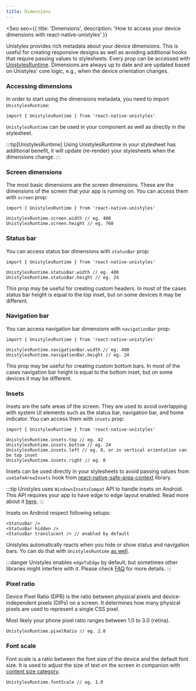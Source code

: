```yaml
---
title: Dimensions
---
```



<Seo
    seo={{
        title: 'Dimensions',
        description: 'How to access your device dimensions with react-native-unistyles'
    }}
>

Unistyles provides rich metadata about your device dimensions. This is useful for creating responsive designs as well as avoiding additional hooks that require passing values to stylesheets.
Every prop can be accessed with [UnistylesRuntime](/reference/unistyles-runtime).
Dimensions are always up to date and are updated based on Unistyles' core logic, e.g., when the device orientation changes.

### Accessing dimensions

In order to start using the dimensions metadata, you need to import `UnistylesRuntime`:

```tsx /UnistylesRuntime/
import { UnistylesRuntime } from 'react-native-unistyles'
```

`UnistylesRuntime` can be used in your component as well as directly in the stylesheet.

:::tip[UnistylesRuntime]
Using UnistylesRuntime in your stylesheet has additional benefit, it will update (re-render) your stylesheets when the dimensions change.
:::

### Screen dimensions

<Badge label="All platforms" />
<Badge label="2.0.0" />

The most basic dimensions are the screen dimensions. These are the dimensions of the screen that your app is running on.
You can access them with `screen` prop:

```tsx /screen/
import { UnistylesRuntime } from 'react-native-unistyles'

UnistylesRuntime.screen.width // eg. 400
UnistylesRuntime.screen.height // eg. 760
```

### Status bar

<Badge label="iOS" />
<Badge label="Android" />
<Badge label="2.4.0" />

You can access status bar dimensions with `statusBar` prop:

```tsx /statusBar/
import { UnistylesRuntime } from 'react-native-unistyles'

UnistylesRuntime.statusBar.width // eg. 400
UnistylesRuntime.statusBar.height // eg. 24
```

This prop may be useful for creating custom headers. In most of the cases status bar height is equal to the top inset, but on some devices it may be different.

### Navigation bar

<Badge label="Android" />
<Badge label="2.4.0" />

You can access navigation bar dimensions with `navigationBar` prop:

```tsx /navigationBar/
import { UnistylesRuntime } from 'react-native-unistyles'

UnistylesRuntime.navigationBar.width // eg. 400
UnistylesRuntime.navigationBar.height // eg. 24
```

This prop may be useful for creating custom bottom bars. In most of the cases navigation bar height is equal to the bottom inset, but on some devices it may be different.
### Insets

<Badge label="iOS" />
<Badge label="Android" />
<Badge label="2.4.0" />
<Badge label="updated 2.8.0" />

Insets are the safe areas of the screen. They are used to avoid overlapping with system UI elements such as the status bar, navigation bar, and home indicator.
You can access them with `insets` prop:

```tsx /insets/
import { UnistylesRuntime } from 'react-native-unistyles'

UnistylesRuntime.insets.top // eg. 42
UnistylesRuntime.insets.bottom // eg. 24
UnistylesRuntime.insets.left // eg. 0, or in vertical orientation can be top inset
UnistylesRuntime.insets.right // eg. 0
```

Insets can be used directly in your stylesheets to avoid passing values from `useSafeAreaInsets` hook from [react-native-safe-area-context](https://github.com/th3rdwave/react-native-safe-area-context?tab=readme-ov-file#usesafeareainsets) library.

:::tip
Unistyles uses `WindowsInsetsCompat` API to handle insets on Android. This API requires your app to have edge to edge layout enabled.
Read more about it [here](/reference/edge-to-edge/).
:::

Insets on Android respect following setups:

```tsx
<StatusBar />
<StatusBar hidden />
<StatusBar translucent /> // enabled by default
```

Unistyles automatically reacts when you hide or show status and navigation bars. Yo can do that with `UnistylesRuntime` [as well](/reference/unistyles-runtime/#setters).

:::danger
Unistyles enables `edgeToEdge` by default, but sometimes other libraries might interfere with it. Please check [FAQ](/reference/faq#my-android-app-is-not-edgetoedge-or-insets-are-incorrect) for more details.
:::

### Pixel ratio

<Badge label="iOS" /> <Badge label="Android" /> <Badge label="macOS" /> <Badge label="Windows" /> <Badge label="2.8.0" />

Device Pixel Ratio (DPR) is the ratio between physical pixels and device-independent pixels (DIPs) on a screen. It determines how many physical pixels are used to represent a single CSS pixel.

Most likely your phone pixel ratio ranges between 1.0 to 3.0 (retina).

```tsx /pixelRatio/
UnistylesRuntime.pixelRatio // eg. 2.0
```

### Font scale

<Badge label="iOS" /> <Badge label="Android" /> <Badge label="Windows" /> <Badge label="2.8.0" />

Font scale is a ratio between the font size of the device and the default font size. It is used to adjust the size of text on the screen in companion with [content size category](/reference/content-size-category/).

```tsx /fontScale/
UnistylesRuntime.fontScale // eg. 1.0
```

</Seo>
